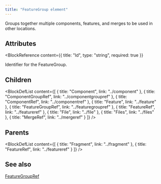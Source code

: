 ```yaml
---
title: "FeatureGroup element"
---
```



Groups together multiple components, features, and merges to be used in other locations.


## Attributes

<BlockWrapper>

  <BlockReference
    content={{
      title: "Id",
      type: "string",
      required: true
    }}
  >
  Identifier for the FeatureGroup.
  </BlockReference>

</BlockWrapper>

## Children

<BlockDefList content={[
    {
      title: "Component",
      link: "../component"
    },
    {
      title: "ComponentGroupRef",
      link: "../componentgroupref"
    },
    {
      title: "ComponentRef",
      link: "../componentref"
    },
    {
      title: "Feature",
      link: "../feature"
    },
    {
      title: "FeatureGroupRef",
      link: "../featuregroupref"
    },
    {
      title: "FeatureRef",
      link: "../featureref"
    },
    {
      title: "File",
      link: "../file"
    },
    {
      title: "Files",
      link: "../files"
    },
    {
      title: "MergeRef",
      link: "../mergeref"
    }
  ]}
/>

## Parents

<BlockDefList content={[
    {
      title: "Fragment",
      link: "../fragment"
    },
    {
      title: "FeatureRef",
      link: "../featureref"
    }
  ]}
/>

## See also
[FeatureGroupRef](../featuregroupref)